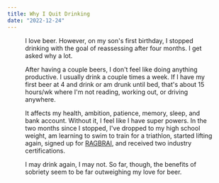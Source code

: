 ```yaml
---
title: Why I Quit Drinking
date: "2022-12-24"
---
```


<Figure id="beer" />

I love beer. However, on my son's first birthday, I stopped drinking with the goal of reassessing after four months. I get asked why a lot.

After having a couple beers, I don't feel like doing anything productive. I usually drink a couple times a week. If I have my first beer at 4 and drink or am drunk until bed, that's about 15 hours/wk where I'm not reading, working out, or driving anywhere.

It affects my health, ambition, patience, memory, sleep, and bank account. Without it, I feel like I have super powers. In the two months since I stopped, I've dropped to my high school weight, am learning to swim to train for a triathlon, started lifting again, signed up for [RAGBRAI](https://ragbrai.com/), and received two industry certifications.

I may drink again, I may not. So far, though, the benefits of sobriety seem to be far outweighing my love for beer.
